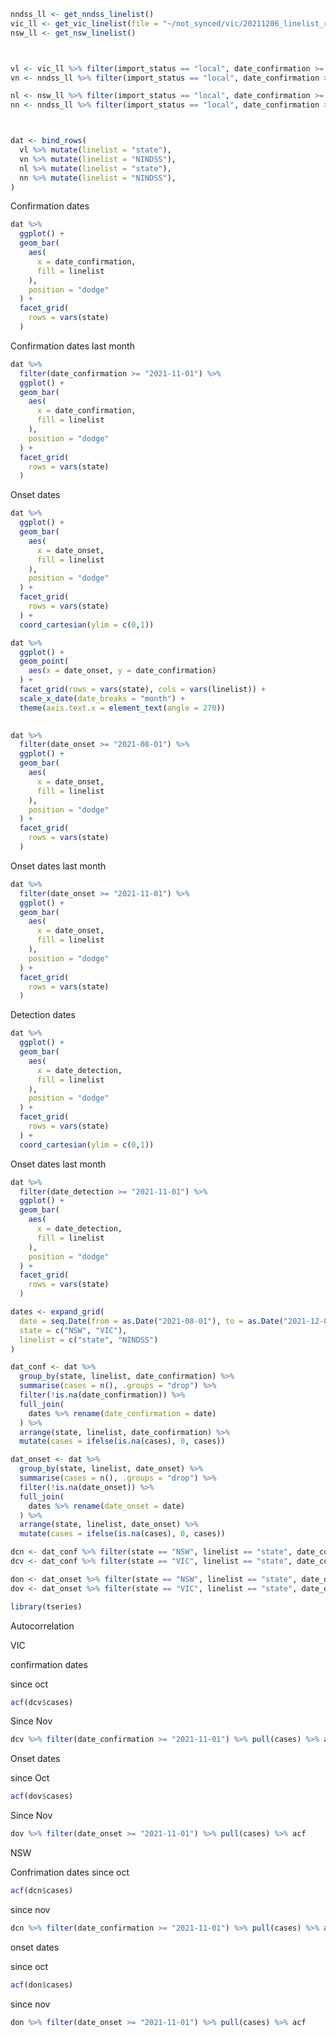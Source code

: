 

```r
nndss_ll <- get_nndss_linelist()
vic_ll <- get_vic_linelist(file = "~/not_synced/vic/20211206_linelist_reff.csv")
nsw_ll <- get_nsw_linelist()



vl <- vic_ll %>% filter(import_status == "local", date_confirmation >= "2021-08-01")
vn <- nndss_ll %>% filter(import_status == "local", date_confirmation >= "2021-08-01", state == "VIC")

nl <- nsw_ll %>% filter(import_status == "local", date_confirmation >= "2021-08-01")
nn <- nndss_ll %>% filter(import_status == "local", date_confirmation >= "2021-08-01", state == "NSW")



dat <- bind_rows(
  vl %>% mutate(linelist = "state"),
  vn %>% mutate(linelist = "NINDSS"),
  nl %>% mutate(linelist = "state"),
  nn %>% mutate(linelist = "NINDSS"),
)
```


Confirmation dates
```r
dat %>%
  ggplot() +
  geom_bar(
    aes(
      x = date_confirmation,
      fill = linelist
    ),
    position = "dodge"
  ) +
  facet_grid(
    rows = vars(state)
  )
```

Confirmation dates last month
```r
dat %>%
  filter(date_confirmation >= "2021-11-01") %>%
  ggplot() +
  geom_bar(
    aes(
      x = date_confirmation,
      fill = linelist
    ),
    position = "dodge"
  ) +
  facet_grid(
    rows = vars(state)
  )
```


Onset dates
```r
dat %>%
  ggplot() +
  geom_bar(
    aes(
      x = date_onset,
      fill = linelist
    ),
    position = "dodge"
  ) +
  facet_grid(
    rows = vars(state)
  ) +
  coord_cartesian(ylim = c(0,1))
```

```r
dat %>%
  ggplot() +
  geom_point(
    aes(x = date_onset, y = date_confirmation)
  ) +
  facet_grid(rows = vars(state), cols = vars(linelist)) +
  scale_x_date(date_breaks = "month") +
  theme(axis.text.x = element_text(angle = 270))
            
```


```r
dat %>%
  filter(date_onset >= "2021-08-01") %>%
  ggplot() +
  geom_bar(
    aes(
      x = date_onset,
      fill = linelist
    ),
    position = "dodge"
  ) +
  facet_grid(
    rows = vars(state)
  ) 
```


Onset dates last month
```r
dat %>%
  filter(date_onset >= "2021-11-01") %>%
  ggplot() +
  geom_bar(
    aes(
      x = date_onset,
      fill = linelist
    ),
    position = "dodge"
  ) +
  facet_grid(
    rows = vars(state)
  )
```


Detection dates
```r
dat %>%
  ggplot() +
  geom_bar(
    aes(
      x = date_detection,
      fill = linelist
    ),
    position = "dodge"
  ) +
  facet_grid(
    rows = vars(state)
  ) +
  coord_cartesian(ylim = c(0,1))
```

Onset dates last month
```r
dat %>%
  filter(date_detection >= "2021-11-01") %>%
  ggplot() +
  geom_bar(
    aes(
      x = date_detection,
      fill = linelist
    ),
    position = "dodge"
  ) +
  facet_grid(
    rows = vars(state)
  )
```

```r
dates <- expand_grid(
  date = seq.Date(from = as.Date("2021-08-01"), to = as.Date("2021-12-05"), by = 1),
  state = c("NSW", "VIC"),
  linelist = c("state", "NINDSS")
)

dat_conf <- dat %>%
  group_by(state, linelist, date_confirmation) %>%
  summarise(cases = n(), .groups = "drop") %>%
  filter(!is.na(date_confirmation)) %>%
  full_join(
    dates %>% rename(date_confirmation = date)
  ) %>%
  arrange(state, linelist, date_confirmation) %>%
  mutate(cases = ifelse(is.na(cases), 0, cases))

dat_onset <- dat %>%
  group_by(state, linelist, date_onset) %>%
  summarise(cases = n(), .groups = "drop") %>%
  filter(!is.na(date_onset)) %>%
  full_join(
    dates %>% rename(date_onset = date)
  ) %>%
  arrange(state, linelist, date_onset) %>%
  mutate(cases = ifelse(is.na(cases), 0, cases))

dcn <- dat_conf %>% filter(state == "NSW", linelist == "state", date_confirmation >= "2021-10-01")
dcv <- dat_conf %>% filter(state == "VIC", linelist == "state", date_confirmation >= "2021-10-01")

don <- dat_onset %>% filter(state == "NSW", linelist == "state", date_onset >= "2021-10-01")
dov <- dat_onset %>% filter(state == "VIC", linelist == "state", date_onset >= "2021-10-01")
```

```r
library(tseries)
```

Autocorrelation

VIC

confirmation dates 

since oct
```r
acf(dcv$cases)
```

Since Nov
```r
dcv %>% filter(date_confirmation >= "2021-11-01") %>% pull(cases) %>% acf
```

Onset dates

since Oct
```r
acf(dov$cases)
```

Since Nov
```r
dov %>% filter(date_onset >= "2021-11-01") %>% pull(cases) %>% acf
```


NSW

Confrimation dates 
since oct

```r
acf(dcn$cases)
```

since nov
```r
dcn %>% filter(date_confirmation >= "2021-11-01") %>% pull(cases) %>% acf
```

onset dates

since oct
```r
acf(don$cases)
```

since nov
```r
don %>% filter(date_onset >= "2021-11-01") %>% pull(cases) %>% acf
```